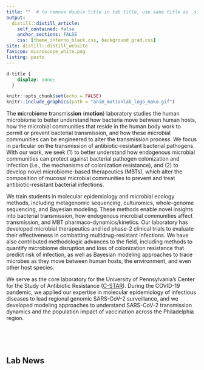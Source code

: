 ```yaml
---
title: ""  # to remove double title in tab title, use same title as _site.yaml; to use ;title: index title', leave blank
output:
  distill::distill_article:
    self_contained: false
    anchor_sections: FALSE
    css: [theme_inferno_black.css, background_grad.css]
site: distill::distill_website
favicon: microscope_white.png
listing: posts
---
```


```css
d-title {
    display: none;
  }
```

```r

knitr::opts_chunk$set(echo = FALSE)
knitr::include_graphics(path = "anim_motionlab_logo_mako.gif")

```
  
The **m**icrobi**o**me **t**ransmiss**ion** (**motion**) laboratory studies the human microbiome to better understand how bacteria move between human hosts, how the microbial communities that reside in the human body work to permit or prevent bacterial transmission, and how these microbial communities can be engineered to alter the transmission process. We focus in particular on the transmission of antibiotic-resistant bacterial pathogens. With our work, we seek (1) to better understand how endogenous microbial communities can protect against bacterial pathogen colonization and infection (i.e., the mechanisms of colonization resistance), and (2) to develop novel microbiome-based therapeutics (MBTs), which alter the composition of mucosal microbial communities to prevent and treat antibiotic-resistant bacterial infections.  
    
We train students in molecular epidemiology and microbial ecology methods, including metagenomic sequencing, culturomics,  whole-genome sequencing, and Bayesian modeling. These methods enable novel insights into bacterial transmission, how endogenous microbial communities affect transmission, and MBT pharmaco-dynamics/kinetics. Our laboratory has developed microbial therapeutics and led phase-2 clinical trials to evaluate their effectiveness in combatting multidrug-resistant infections. We have also contributed methodologic advances to the field, including methods to quantify microbiome disruption and loss of colonization resistance that predict risk of infection, as well as Bayesian modeling approaches to trace microbes as they move between human hosts, the environment, and even other host species.   
  
We serve as the core laboratory for the University of Pennsylvania's Center for the Study of Antibiotic Resistance ([C-STAR](https://cstar.med.upenn.edu/)). During the COVID-19 pandemic, we applied our expertise in molecular epidemiology of infectious diseases to lead regional genomic SARS-CoV-2 surveillance, and we developed modeling approaches to understand SARS-CoV-2 transmission dynamics and the population impact of vaccination across the Philadelphia region.  
  
<br>  
  
<br>
   

## Lab News  
   
  
